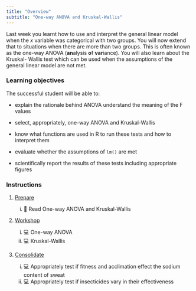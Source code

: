 ```yaml
---
title: "Overview"
subtitle: "One-way ANOVA and Kruskal-Wallis"
---
```


Last week you learnt how to use and interpret the general linear model when the *x* variable was categorical with two groups. You will now extend that to situations when there are more than two groups. This is often known as the one-way ANOVA (**an**alysis **o**f **var**iance). You will also learn about the Kruskal- Wallis test which can be used when the assumptions of the general linear model are not met.

### Learning objectives

The successful student will be able to:

-   explain the rationale behind ANOVA understand the meaning of the F values 

-   select, appropriately, one-way ANOVA and Kruskal-Wallis 

-   know what functions are used in R to run these tests and how to interpret them

-   evaluate whether the assumptions of `lm()` are met

-   scientifically report the results of these tests including appropriate figures


### Instructions

1.  [Prepare](study_before_workshop.qmd)

    i.  📖 Read One-way ANOVA and Kruskal-Wallis


2.  [Workshop](workshop.qmd)
    
    i. 💻 One-way ANOVA
    ii. 💻 Kruskal-Wallis

3.  [Consolidate](study_after_workshop.qmd)

    i.  💻  Appropriately test if fitness and acclimation effect the sodium content of sweat
    ii.  💻  Appropriately test if insecticides vary in their effectiveness

